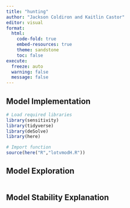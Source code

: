 ```yaml
---
title: "hunting"
author: "Jackson Coldiron and Kaitlin Castor"
editor: visual
format: 
  html:
    code-fold: true
    embed-resources: true
    theme: sandstone
    toc: false
execute:
  freeze: auto 
  warning: false
  message: false
---
```


## Model Implementation

```r
# Load required libraries
library(sensitivity)
library(tidyverse)
library(deSolve)
library(here)

# Import function
source(here("R","lotvmodH.R"))
```

## Model Exploration

```r

```

## Model Stability Explanation
